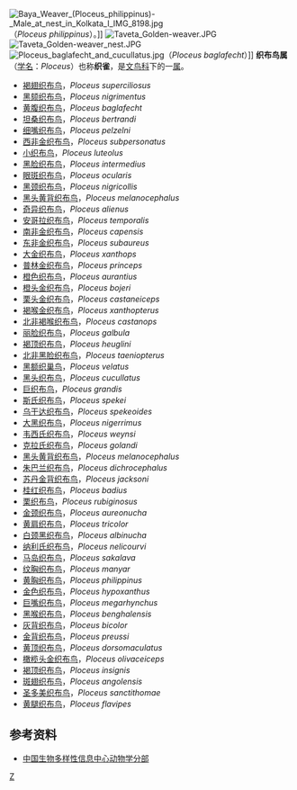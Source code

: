 {{Automatic taxobox
| taxon = Ploceus
| authority = 
| image = Ploceus-rubiginosus-2.jpg 
| image_caption =[[栗织雀|栗织雀]]（''Ploceus rubiginosus''）
}}
[[File:Baya_Weaver_(Ploceus_philippinus)-_Male_at_nest_in_Kolkata_I_IMG_8198.jpg|thumb]]（''Ploceus philippinus''）。]]
[[Image:Taveta_Golden-weaver.JPG|thumb]]
[[Image:Taveta_Golden-weaver_nest.JPG|thumb]]
[[Image:Ploceus_baglafecht_and_cucullatus.jpg|thumb]]（''Ploceus baglafecht''）]]
'''织布鸟属'''（[[学名|学名]]：''Ploceus''）也称'''织雀'''，是[[文鸟科|文鸟科]]下的一[[属|属]]。


* [[褐翅织布鸟|褐翅织布鸟]]，''Ploceus superciliosus''
* [[黑颏织布鸟|黑颏织布鸟]]，''Ploceus nigrimentus''
* [[黄腹织布鸟|黄腹织布鸟]]，''Ploceus baglafecht''
* [[坦桑织布鸟|坦桑织布鸟]]，''Ploceus bertrandi''
* [[细嘴织布鸟|细嘴织布鸟]]，''Ploceus pelzelni''
* [[西非金织布鸟|西非金织布鸟]]，''Ploceus subpersonatus''
* [[小织布鸟|小织布鸟]]，''Ploceus luteolus''
* [[黑脸织布鸟|黑脸织布鸟]]，''Ploceus intermedius''
* [[眼斑织布鸟|眼斑织布鸟]]，''Ploceus ocularis''
* [[黑颈织雀|黑颈织布鸟]]，''Ploceus nigricollis''
* [[黑头黄背织布鸟|黑头黄背织布鸟]]，''Ploceus melanocephalus''
* [[奇异织布鸟|奇异织布鸟]]，''Ploceus alienus''
* [[安哥拉织布鸟|安哥拉织布鸟]]，''Ploceus temporalis''
* [[南非金织布鸟|南非金织布鸟]]，''Ploceus capensis''
* [[东非金织布鸟|东非金织布鸟]]，''Ploceus subaureus''
* [[大金织布鸟|大金织布鸟]]，''Ploceus xanthops''
* [[普林金织布鸟|普林金织布鸟]]，''Ploceus princeps''
* [[橙色织布鸟|橙色织布鸟]]，''Ploceus aurantius''
* [[橙头金织布鸟|橙头金织布鸟]]，''Ploceus bojeri''
* [[栗头金织布鸟|栗头金织布鸟]]，''Ploceus castaneiceps''
* [[褐喉金织布鸟|褐喉金织布鸟]]，''Ploceus xanthopterus''
* [[北非褐喉织布鸟|北非褐喉织布鸟]]，''Ploceus castanops''
* [[丽脸织布鸟|丽脸织布鸟]]，''Ploceus galbula''
* [[褐顶织布鸟|褐顶织布鸟]]，''Ploceus heuglini''
* [[北非黑脸织布鸟|北非黑脸织布鸟]]，''Ploceus taeniopterus''
* [[黑额织巢鸟|黑额织巢鸟]]，''Ploceus velatus''
* [[黑头织布鸟|黑头织布鸟]]，''Ploceus cucullatus''
* [[巨织布鸟|巨织布鸟]]，''Ploceus grandis''
* [[斯氏织布鸟|斯氏织布鸟]]，''Ploceus spekei''
* [[乌干达织布鸟|乌干达织布鸟]]，''Ploceus spekeoides''
* [[大黑织布鸟|大黑织布鸟]]，''Ploceus nigerrimus''
* [[韦西氏织布鸟|韦西氏织布鸟]]，''Ploceus weynsi''
* [[克拉氏织布鸟|克拉氏织布鸟]]，''Ploceus golandi''
* [[黑头黄背织布鸟|黑头黄背织布鸟]]，''Ploceus melanocephalus''
* [[朱巴兰织布鸟|朱巴兰织布鸟]]，''Ploceus dichrocephalus''
* [[苏丹金背织布鸟|苏丹金背织布鸟]]，''Ploceus jacksoni''
* [[桂红织布鸟|桂红织布鸟]]，''Ploceus badius''
* [[栗织布鸟|栗织布鸟]]，''Ploceus rubiginosus''
* [[金颈织布鸟|金颈织布鸟]]，''Ploceus aureonucha''
* [[黄肩织布鸟|黄肩织布鸟]]，''Ploceus tricolor''
* [[白颈黑织布鸟|白颈黑织布鸟]]，''Ploceus albinucha''
* [[纳利氏织布鸟|纳利氏织布鸟]]，''Ploceus nelicourvi''
* [[马岛织布鸟|马岛织布鸟]]，''Ploceus sakalava''
* [[纹胸织布鸟|纹胸织布鸟]]，''Ploceus manyar''
* [[黄胸织布鸟|黄胸织布鸟]]，''Ploceus philippinus''
* [[金色织布鸟|金色织布鸟]]，''Ploceus hypoxanthus''
* [[巨嘴织布鸟|巨嘴织布鸟]]，''Ploceus megarhynchus''
* [[黑喉织布鸟|黑喉织布鸟]]，''Ploceus benghalensis''
* [[灰背织布鸟|灰背织布鸟]]，''Ploceus bicolor''
* [[金背织布鸟|金背织布鸟]]，''Ploceus preussi''
* [[黄顶织布鸟|黄顶织布鸟]]，''Ploceus dorsomaculatus''
* [[橄榄头金织布鸟|橄榄头金织布鸟]]，''Ploceus olivaceiceps''
* [[褐顶织布鸟|褐顶织布鸟]]，''Ploceus insignis''
* [[斑翅织布鸟|斑翅织布鸟]]，''Ploceus angolensis''
* [[圣多美织布鸟|圣多美织布鸟]]，''Ploceus sanctithomae''
* [[黄腿织布鸟|黄腿织布鸟]]，''Ploceus flavipes''

==参考资料==
*[http://zd1.brim.ac.cn/Mnamelist.asp?start=13462 中国生物多样性信息中心动物学分部]{{dead link|date=2018年1月 |bot=InternetArchiveBot |fix-attempted=yes }}
{{Taxonbar}}
[[Category:织布鸟科|Z]]